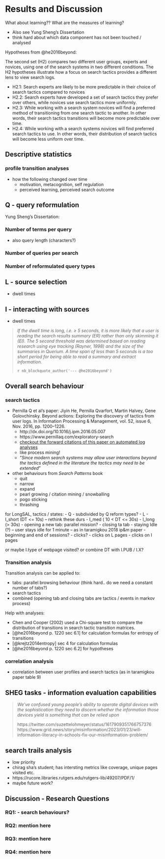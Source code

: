# Results and Discussion


What about learning??
What are the measures of learning?


- Also see Yung Sheng's Dissertation
- think hard about which data component has not been touched / analysed


Hypotheses from @he2016beyond:

The second set (H2) compares two different user groups, experts and novices, using one of the search systems in two different conditions. The H2 hypotheses illustrate how a focus on search tactics provides a different lens to view search logs.

- H2.1: Search experts are likely to be more predictable in their choice of search tactics compared to novices
- H2.2: Search experts have developed a set of search tactics they prefer over others, while novices use search tactics more uniformly.
- H2.3: While working with a search system novices will find a preferred method of transitioning from one search tactic to another. In other words, their search tactics transitions will become more predictable over time.
- H2.4: While working with a search systems novices will find preferred search tactics to use. In other words, their distribution of search tactics will become less uniform over time.

## Descriptive statistics

### profile transition analyses

- how the following changed over time 
  - motivation, metacognition, self regulation
  - perceived learning, perceived search outcome


## Q - query reformulation

Yung Sheng's Dissertation:

### Number of terms per query

- also query length (characters?)

### Number of queries per search

### Number of reformulated query types


## L - source selection

- dwell times

## I - interacting with sources

- dwell times

> 
> *If the dwell time is long, i.e. ≥ 5 seconds, it is more likely that a user is reading the search results summary (ER) rather than only skimming it (EI). The 5 second threshold was determined based on reading research using eye tracking (Rayner, 1998) and the size of the summaries in Querium. A time span of less than 5 seconds is a too short period for being able to read a summary and extract information.*
>
> `r nb_blockquote_author('--- @he2016beyond')`
>


## Overall search behaviour




### search tactics

- Pernilla Q et al's paper: Jiyin He, Pernilla Qvarfort, Martin Halvey, Gene Golovchinsky. Beyond actions: Exploring the discovery of tactics from user logs. In Information Processing & Management, vol. 52, issue 6, Nov. 2016, pp. 1200–1226. 
  - http://dx.doi.org/10.1016/j.ipm.2016.05.007
  - https://www.pernillaq.com/exploratory-search
  - [checkout the forward citations of this paper on automated log analyses](https://scholar.google.com/scholar?cites=16001618163231710088&as_sdt=5,44&sciodt=0,44&hl=en)
  - like process mining!
  - "*Since modern search systems may allow user interactions beyond the tactics defined in the literature the tactics may need to be extended*"




- other behaviours from *Search Patterns* book
  - quit
  - narrow
  - expand
  - pearl growing / citation mining / snowballing
  - pogo sticking
  - thrashing

for LongSAL, tactics / states:
- Q
  - subdivided by Q reform types?
- L
- I\_short (DT <= 10s) -- rethink these durs
- I\_med ( 10 < DT <= 30s)
- I\_long (> 30s)
- opening a new tab: parallel mission?
- closing ta tab
- staying Idle (?) -- user stays idle for 1 minute -- as in taramigkou 2018 ip&m paper
- beginning and end of sessions?
- clicks?
  - clicks on L pages
  - clicks on I pages

or maybe I.type of webpage visited?
or combine DT with I.PUB / I.X?

### Transition analysis

Transition analysis can be applied to:

- tabs: parallel browsing behaviour (think hard.. do we need a constant number of tabs?)
- search tactics
- combined (opening tab and closing tabs are tactics / events in markov process)


Help with analyses:

- Chen and Cooper (2002) used a Chi-square test to compare the distribution of transitions in search tactic transition matrices.
- [@he2016beyond p. 1220 sec 6.1] for calculation formulas for entropy of transitions
- [@krejtz2014entropy] sec 4 for calculation formulas
- [@he2016beyond p. 1220 sec 6.2] for hypotheses


### correlation analysis

- correlation between user profiles and search tactics (as in taramigkou paper table 9)


## SHEG tasks - information evaluation capabilities

> *We've confused young people’s ability to operate digital devices with the sophistication they need to discern whether the information those devices yield is something that can be relied upon*
>
> https://twitter.com/suzettelohmeyer/status/1617909351766757376
> https://www.grid.news/story/misinformation/2023/01/23/will-information-literacy-in-schools-fix-our-misinformation-problem/




## search trails analysis

- low priority
- chirag sha's student; has intersting metrics like coverage, unique pages visited etc.
- https://rucore.libraries.rutgers.edu/rutgers-lib/49207/PDF/1/
- maybe future work?







## Discussion - Research Questions

### RQ1: - search behaviours?

### RQ2: mention here



### RQ3: mention here


### RQ4: mention here
